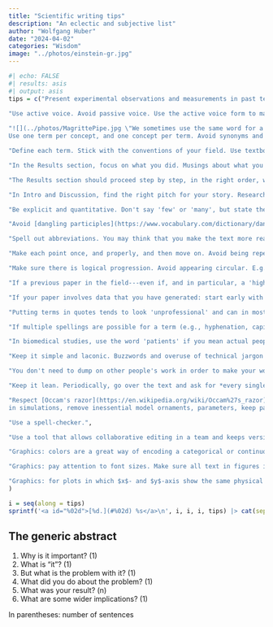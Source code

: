 ```yaml
---
title: "Scientific writing tips"
description: "An eclectic and subjective list"
author: "Wolfgang Huber"
date: "2024-04-02"
categories: "Wisdom"
image: "../photos/einstein-gr.jpg"
---
```


```r
#| echo: FALSE
#| results: asis
#| output: asis 
tips = c("Present experimental observations and measurements in past tense. Use present tense for presuppositions, interpretations and conclusions. The statements in past tense are the real, hard substance, the novelty of an experimental or observational science paper.", 
         
"Use active voice. Avoid passive voice. Use the active voice form to make it clear what you did, what others did, or what already pre-existed from your previously reported work.",

"![](../photos/MagrittePipe.jpg \"We sometimes use the same word for a thing and a representation of the thing. But it is common sense and logic that they are not the same.\"){style=\"float:right; position:relative; padding-top:10px; padding-left:20px; padding-bottom:10px\"}
Use one term per concept, and one concept per term. Avoid synonyms and lexical variation. These only add unnecessary mental load on the reader ('Do they really mean the same? Or do they mean to leave room for some subtle distinction?'). Similarly, do not overload the same word with multiple meanings. An example is using the same word for measured data, and for what the data are intended to measure or represent. E.g., in RNA-seq, you may have collected for each gene the number of matching sequencing reads, and want it to mean the mRNA abundance, or even the encoded protein's activity. They are (hopefully) related. But they are not the same. It is part of the scientific approach (and in fact logic and common sense) to care about such distinctions. Good scientists also know when it's fine to gloss over, so they can move on with the narrative rather than burdening everyone with pedantry.",

"Define each term. Stick with the conventions of your field. Use textbooks, reviews, or at least Wikipedia. If not obvious, provide the reference that contains the standard definition. Have a very good reason if you make up your own definitions. In either case, try to keep your paper self-contained and provide the definition in your text. If you want to use fancy sounding words and technical terms, make sure you really understand their meaning, and that it is what you want. Dictionaries, Google and chatbots are your friends.",

"In the Results section, focus on what you did. Musings about what you or someone could have done instead, or why you did not, are (if at all) for Intro or Discussion.",

"The Results section should proceed step by step, in the right order, without gaps. E.g., in an experimental paper, from sample acquisition, to choice of measurement technology, to specific protocol used, to specifications of the data generated. Then, state the biological questions you asked, how you translated each into a statistical procedure, a visualization and a numerical summary, and how you interpret the result. Always step by step. Such that each intermediate step or result is explained before it is used by another step. Use short, simple sentences, and plain language ('Hemingway style').",

"In Intro and Discussion, find the right pitch for your story. Research happens in the grey zone between the well-known and the totally unknown. Make sure you describe your situation, i.e., what has been known, and what used to be unknown, or controversial, but now is not, thanks to you. Make sure you find the right framing. It is rarely necessary to paint the scientific background starting with Darwin in the 1860s or the invention of digital computers. But it is helpful to give a wide enough background for a target audience that has not been completely immersed in the topic for the last three years.",

"Be explicit and quantitative. Don't say 'few' or 'many', but state the numbers and/or fractions quantitatively. Avoid most adjectives (e.g., high, good, efficient) and adverbs (e.g., fast). Instead, state the relevant physical quantities (e.g., speed, length, time interval) or numerical metrics (e.g., percent overlap, confusion table). Adverbs and adjectives are rarely needed in Results and Methods sections of papers.",

"Avoid [dangling participles](https://www.vocabulary.com/dictionary/dangling%20participle). Even if the intended meaning is clear. You may think you sound sophisticated, but it undermines you. Similarly for dangling pronouns.",

"Spell out abbreviations. You may think that you make the text more readable by shortening it. The opposite is the case. Many readers do not read the paper linearly from beginning to end, and instead jump around or start in the middle. Even if you think a certain abbreviation is obvious, you will be surprised by how many readers you lose with it.",

"Make each point once, and properly, and then move on. Avoid being repetitive. For instance, state the objective of the work, or of a particular portion of it, clearly and explicitly at the outset, and then just get on with describing the steps, and results. Do not keep repeating the motives, or a previous result.",

"Make sure there is logical progression. Avoid appearing circular. E.g., you can start a paragraph with stating a conclusion, and then provide your logical, fact-based argument for it, based on your premises and data. Or, start with the premises, and then go through the logical steps of data analysis to arrive at a conclusion. But do not put the conclusion, or the premises, both at the start and end of a paragraph. The reader will likely end up being puzzled about what was actually achieved.",

"If a previous paper in the field---even if, and in particular, a 'high impact' one--- used sloppy terminology or sloppy thinking, don't just uncritically regurgitate it. Improve, or at least take a stand. In science, we're not paid to be sheep following the herd, but to be better than others.",

"If your paper involves data that you have generated: start early with uploading the data to the appropriate public repository, e.g., [EBI](https://www.ebi.ac.uk/). In particular the good journals have strict data reporting requirements. Bringing together your data (and metadata) to meet the minimal reporting standards of the public repository can take days or weeks. After data upload, sometimes several rounds of back-and-forth with the curators / operators of the database ensue, until the data are really accessible. You do not want to expend the time for this while a journal editor or reviewer are already impatiently waiting.",

"Putting terms in quotes tends to look 'unprofessional' and can in most cases be avoided by being careful about the choice of words.",

"If multiple spellings are possible for a term (e.g., hyphenation, capitalization), pick one and stick with it.",

"In biomedical studies, use the word 'patients' if you mean actual people, i.e., human beings with life histories, families, feelings, undergoing medical treatment. Use another word if you are just referring to blood samples or tissue biopsies.",

"Keep it simple and laconic. Buzzwords and overuse of technical jargon sound pompous and undermine you.",

"You don't need to dump on other people's work in order to make your work look good. It's not a null sum game. You can talk respectfully about prior attempts at your question, and still claim a major advance.",

"Keep it lean. Periodically, go over the text and ask for *every single word* whether it is necessary. Does it carry new and relevant information? If not, remove it. E.g., prune for occurences of phrases of the form 'To achieve *X*, we did *(different word for X)*'. Don't say 'X represents Y' when it's just 'X is Y'. Doing so exposes you as careless of logical thinking.",

"Respect [Occam's razor](https://en.wikipedia.org/wiki/Occam%27s_razor): in analysis pipelines, remove unnecessary or inessential steps (transformations, filtering, etc.);
in simulations, remove inessential model ornaments, parameters, keep parameter ranges as small needed. Think about what you really want to show. Do not do something just because others did it (for reasons that are not relevant in your case) or because you once thought it was needed and have not bothered to throw it out from your code. There can be value in looking at the same thing from different angles, especially if some uncertainty or ambiguity is involved. But if it's possible to make a point with one convincing and forceful argument, do it, and move on.",

"Use a spell-checker.",

"Use a tool that allows collaborative editing in a team and keeps version history. There are several options. I like [Quarto manuscripts](https://quarto.org/docs/manuscripts/) for quantitative work that involves data visualizations and/or maths, and Googledocs otherwise.",

"Graphics: colors are a great way of encoding a categorical or continuous variable in your data. Choose the color map carefully. There is [good advice on this on the internet](https://ggplot2-book.org/scales-colour). If your paper has multiple plots mentioning the same variable, make sure the color map is the same. Similarly, use distinct color maps for different variables.",

"Graphics: pay attention to font sizes. Make sure all text in figures is large enough to be legible. Avoid clutter and repetition. Make choice of font, font style and sizes consistent across figure panels and figures. In practice, this is surprisingly hard.",

"Graphics: for plots in which $x$- and $y$-axis show the same physical or conceptual units, make sure the aspect ratio is consistent, i.e., usually 1:1."
)

i = seq(along = tips)
sprintf('<a id="%02d">[%d.](#%02d) %s</a>\n', i, i, i, tips) |> cat(sep="\n")
```

## The generic abstract {-}

1. Why is it important?    (1)
2. What is "it"?   (1)
3. But what is the problem with it?    (1)
4. What did you do about the problem?    (1)
5. What was your result?   (n)
6. What are some wider implications?  (1)

In parentheses: number of sentences

